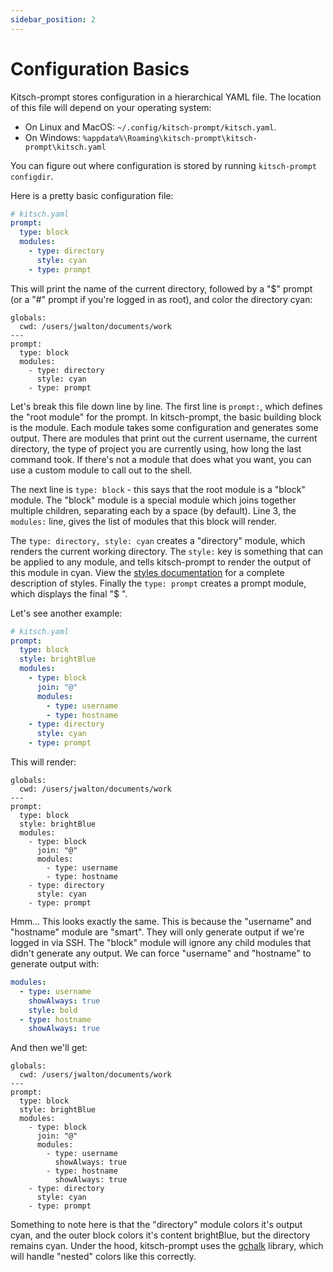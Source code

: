 ```yaml
---
sidebar_position: 2
---
```


# Configuration Basics


Kitsch-prompt stores configuration in a hierarchical YAML file. The location of this file will depend on your operating system:

- On Linux and MacOS: `~/.config/kitsch-prompt/kitsch.yaml`.
- On Windows: `%appdata%\Roaming\kitsch-prompt\kitsch-prompt\kitsch.yaml`

You can figure out where configuration is stored by running `kitsch-prompt configdir`.

Here is a pretty basic configuration file:

```yaml
# kitsch.yaml
prompt:
  type: block
  modules:
    - type: directory
      style: cyan
    - type: prompt
```

This will print the name of the current directory, followed by a "$" prompt (or a "#" prompt if you're logged in as root), and color the directory cyan:

```kitsch
globals:
  cwd: /users/jwalton/documents/work
---
prompt:
  type: block
  modules:
    - type: directory
      style: cyan
    - type: prompt
```

Let's break this file down line by line. The first line is `prompt:`, which defines the "root module" for the prompt. In kitsch-prompt, the basic building block is the module. Each module takes some configuration and generates some output. There are modules that print out the current username, the current directory, the type of project you are currently using, how long the last command took. If there's not a module that does what you want, you can use a custom module to call out to the shell.

The next line is `type: block` - this says that the root module is a "block" module. The "block" module is a special module which joins together multiple children, separating each by a space (by default). Line 3, the `modules:` line, gives the list of modules that this block will render.

The `type: directory, style: cyan` creates a "directory" module, which renders the current working directory. The `style:` key is something that can be applied to any module, and tells kitsch-prompt to render the output of this module in cyan. View the [styles documentation](./styles.mdx) for a complete description of styles. Finally the `type: prompt` creates a prompt module, which displays the final "$ ".

Let's see another example:

```yaml
# kitsch.yaml
prompt:
  type: block
  style: brightBlue
  modules:
    - type: block
      join: "@"
      modules:
        - type: username
        - type: hostname
    - type: directory
      style: cyan
    - type: prompt
```

This will render:

```kitsch
globals:
  cwd: /users/jwalton/documents/work
---
prompt:
  type: block
  style: brightBlue
  modules:
    - type: block
      join: "@"
      modules:
        - type: username
        - type: hostname
    - type: directory
      style: cyan
    - type: prompt
```

Hmm... This looks exactly the same. This is because the "username" and "hostname" module are "smart". They will only generate output if we're logged in via SSH. The "block" module will ignore any child modules that didn't generate any output. We can force "username" and "hostname" to generate output with:

```yaml
modules:
  - type: username
    showAlways: true
    style: bold
  - type: hostname
    showAlways: true
```

And then we'll get:

```kitsch
globals:
  cwd: /users/jwalton/documents/work
---
prompt:
  type: block
  style: brightBlue
  modules:
    - type: block
      join: "@"
      modules:
        - type: username
          showAlways: true
        - type: hostname
          showAlways: true
    - type: directory
      style: cyan
    - type: prompt
```

Something to note here is that the "directory" module colors it's output cyan, and the outer block colors it's content brightBlue, but the directory remains cyan.  Under the hood, kitsch-prompt uses the [gchalk](https://github.com/jwalton/gchalk) library, which will handle "nested" colors like this correctly.
